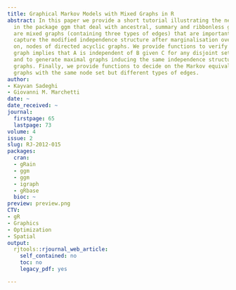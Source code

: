 ```yaml
---
title: Graphical Markov Models with Mixed Graphs in R
abstract: In this paper we provide a short tutorial illustrating the new functions
  in the package ggm that deal with ancestral, summary and ribbonless graphs. These
  are mixed graphs (containing three types of edges) that are important because they
  capture the modified independence structure after marginalisation over, and conditioning
  on, nodes of directed acyclic graphs. We provide functions to verify whether a mixed
  graph implies that A is independent of B given C for any disjoint sets of nodes
  and to generate maximal graphs inducing the same independence structure of non-maximal
  graphs. Finally, we provide functions to decide on the Markov equivalence of two
  graphs with the same node set but different types of edges.
author:
- Kayvan Sadeghi
- Giovanni M. Marchetti
date: ~
date_received: ~
journal:
  firstpage: 65
  lastpage: 73
volume: 4
issue: 2
slug: RJ-2012-015
packages:
  cran:
  - gRain
  - ggm
  - ggm
  - igraph
  - gRbase
  bioc: ~
preview: preview.png
CTV:
- gR
- Graphics
- Optimization
- Spatial
output:
  rjtools::rjournal_web_article:
    self_contained: no
    toc: no
    legacy_pdf: yes

---
```

